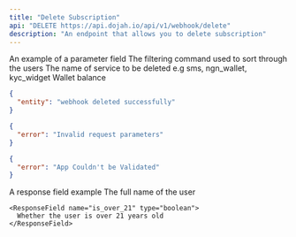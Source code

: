 ```yaml
---
title: "Delete Subscription"
api: "DELETE https://api.dojah.io/api/v1/webhook/delete"
description: "An endpoint that allows you to delete subscription"
---
```



<ParamField path="param" type="string">
  An example of a parameter field
</ParamField>

<ParamField query="filter" type="string" default="none" required>
  The filtering command used to sort through the users
</ParamField>


<ParamField body="service" type="string" default="kyc_widget" required>
 The name of service to be deleted e.g sms, ngn_wallet, kyc_widget
</ParamField>



<ResponseField name="wallet_balance" type="string">
    Wallet balance 
</ResponseField>



<ResponseExample>

```json 200
{
  "entity": "webhook deleted successfully"
}
```

```json 400
{
  "error": "Invalid request parameters"
}
```

```json 401
{
  "error": "App Couldn't be Validated"
}
```



</ResponseExample>


<ResponseField name="response" type="string" required>
  A response field example
</ResponseField>



<ResponseField name="user" type="User Object">
  <Expandable title="properties">
    <ResponseField name="full_name" type="string">
      The full name of the user
    </ResponseField>

    <ResponseField name="is_over_21" type="boolean">
      Whether the user is over 21 years old
    </ResponseField>
  </Expandable>
</ResponseField>


